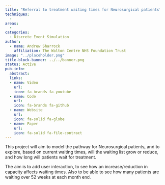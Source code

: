```yaml
---
title: "Referral to treatment waiting times for Neurosurgical patients"
techniques:
  -
areas:
  -
categories:
  - Discrete Event Simulation
author:
  - name: Andrew Sharrock
    affiliation: The Walton Centre NHS Foundation Trust
image: "../placeholder.png"
title-block-banner: ../../banner.png
status: Active
pub-info:
  abstract:
  links:
  - name: Video
    url:
    icon: fa-brands fa-youtube
  - name: Code
    url:
    icon: fa-brands fa-github
  - name: Website
    url:
    icon: fa-solid fa-globe
  - name: Paper
    url:
    icon: fa-solid fa-file-contract
---
```


This project will aim to model the pathway for Neurosurgical patients, and to explore, based on current waiting times, will the waiting list grow or reduce, and how long will patients wait for treatment.

The aim is to add user interaction, to see how an increase/reduction in capacity affects waiting times. Also to be able to see how many patients are waiting over 52 weeks at each month end.
